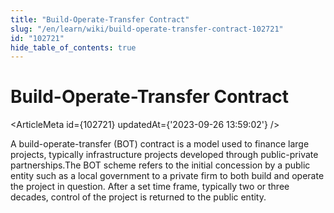 ```yaml
---
title: "Build-Operate-Transfer Contract"
slug: "/en/learn/wiki/build-operate-transfer-contract-102721"
id: "102721"
hide_table_of_contents: true
---
```



# Build-Operate-Transfer Contract

<ArticleMeta id={102721} updatedAt={'2023-09-26 13:59:02'} />
<div className='border-solid border-b border-t-0 my-4 border-[var(--ifm-color-gray-300)]' />

A build-operate-transfer (BOT) contract is a model used to finance large projects, typically infrastructure projects developed through public-private partnerships.The BOT scheme refers to the initial concession by a public entity such as a local government to a private firm to both build and operate the project in question. After a set time frame, typically two or three decades, control of the project is returned to the public entity.
